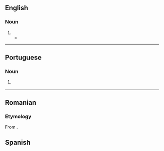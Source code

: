 ==English==

===Noun===
{{en-noun|?}}

# {{alternative spelling of|en|Pinyin}}
#* {{seeCites|en}}

----

==Portuguese==

===Noun===
{{pt-noun|m|-}}

# {{l|en|Pinyin}} {{gloss|romanisation standard for Mandarin Chinese}}

----

==Romanian==

===Etymology===
From {{der|ro|cmn|sc=Hani|拼音|tr=pīnyīn}}.

==Spanish==
{{rfc|es|adjective or noun? not in RAE to check. to me it would be a noun with no plural form}}